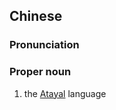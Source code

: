 {{also|泰雅语}}
==Chinese==
{{zh-forms|s=泰雅语|type=21}}

===Pronunciation===
{{zh-pron
|m=Tàiyǎyǔ
|c=taai3 ngaa5 jyu5
|cat=pn
}}

===Proper noun===
{{zh-proper noun}}

# the [[Atayal]] language

{{zh-cat|Languages}}